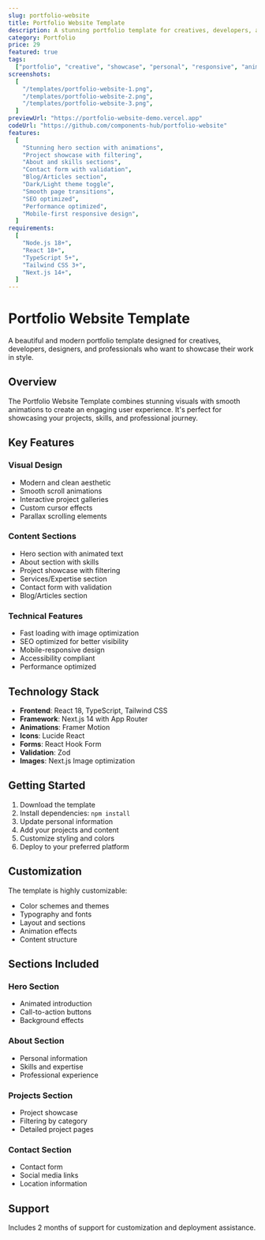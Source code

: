 ```yaml
---
slug: portfolio-website
title: Portfolio Website Template
description: A stunning portfolio template for creatives, developers, and professionals to showcase their work with beautiful animations and modern design.
category: Portfolio
price: 29
featured: true
tags:
  ["portfolio", "creative", "showcase", "personal", "responsive", "animations"]
screenshots:
  [
    "/templates/portfolio-website-1.png",
    "/templates/portfolio-website-2.png",
    "/templates/portfolio-website-3.png",
  ]
previewUrl: "https://portfolio-website-demo.vercel.app"
codeUrl: "https://github.com/components-hub/portfolio-website"
features:
  [
    "Stunning hero section with animations",
    "Project showcase with filtering",
    "About and skills sections",
    "Contact form with validation",
    "Blog/Articles section",
    "Dark/Light theme toggle",
    "Smooth page transitions",
    "SEO optimized",
    "Performance optimized",
    "Mobile-first responsive design",
  ]
requirements:
  [
    "Node.js 18+",
    "React 18+",
    "TypeScript 5+",
    "Tailwind CSS 3+",
    "Next.js 14+",
  ]
---
```


# Portfolio Website Template

A beautiful and modern portfolio template designed for creatives, developers, designers, and professionals who want to showcase their work in style.

## Overview

The Portfolio Website Template combines stunning visuals with smooth animations to create an engaging user experience. It's perfect for showcasing your projects, skills, and professional journey.

## Key Features

### Visual Design

- Modern and clean aesthetic
- Smooth scroll animations
- Interactive project galleries
- Custom cursor effects
- Parallax scrolling elements

### Content Sections

- Hero section with animated text
- About section with skills
- Project showcase with filtering
- Services/Expertise section
- Contact form with validation
- Blog/Articles section

### Technical Features

- Fast loading with image optimization
- SEO optimized for better visibility
- Mobile-responsive design
- Accessibility compliant
- Performance optimized

## Technology Stack

- **Frontend**: React 18, TypeScript, Tailwind CSS
- **Framework**: Next.js 14 with App Router
- **Animations**: Framer Motion
- **Icons**: Lucide React
- **Forms**: React Hook Form
- **Validation**: Zod
- **Images**: Next.js Image optimization

## Getting Started

1. Download the template
2. Install dependencies: `npm install`
3. Update personal information
4. Add your projects and content
5. Customize styling and colors
6. Deploy to your preferred platform

## Customization

The template is highly customizable:

- Color schemes and themes
- Typography and fonts
- Layout and sections
- Animation effects
- Content structure

## Sections Included

### Hero Section

- Animated introduction
- Call-to-action buttons
- Background effects

### About Section

- Personal information
- Skills and expertise
- Professional experience

### Projects Section

- Project showcase
- Filtering by category
- Detailed project pages

### Contact Section

- Contact form
- Social media links
- Location information

## Support

Includes 2 months of support for customization and deployment assistance.
